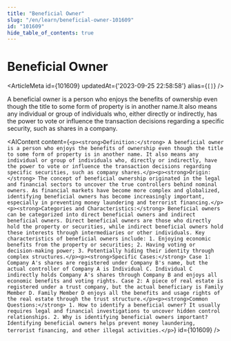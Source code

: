 ```yaml
---
title: "Beneficial Owner"
slug: "/en/learn/beneficial-owner-101609"
id: "101609"
hide_table_of_contents: true
---
```



# Beneficial Owner

<ArticleMeta id={101609} updatedAt={'2023-09-25 22:58:58'} alias={`[]`} />
<div className='border-solid border-b border-t-0 my-4 border-[var(--ifm-color-gray-300)]' />

A beneficial owner is a person who enjoys the benefits of ownership even though the title to some form of property is in another name.It also means any individual or group of individuals who, either directly or indirectly, has the power to vote or influence the transaction decisions regarding a specific security, such as shares in a company.

<AIContent content={`<p><strong>Definition:</strong> A beneficial owner is a person who enjoys the benefits of ownership even though the title to some form of property is in another name. It also means any individual or group of individuals who, directly or indirectly, have the power to vote or influence the transaction decisions regarding specific securities, such as company shares.</p><p><strong>Origin:</strong> The concept of beneficial ownership originated in the legal and financial sectors to uncover the true controllers behind nominal owners. As financial markets have become more complex and globalized, identifying beneficial owners has become increasingly important, especially in preventing money laundering and terrorist financing.</p><p><strong>Categories and Characteristics:</strong> Beneficial owners can be categorized into direct beneficial owners and indirect beneficial owners. Direct beneficial owners are those who directly hold the property or securities, while indirect beneficial owners hold these interests through intermediaries or other individuals. Key characteristics of beneficial owners include: 1. Enjoying economic benefits from the property or securities; 2. Having voting or decision-making power; 3. Potentially hiding their identity through complex structures.</p><p><strong>Specific Cases:</strong> Case 1: Company A's shares are registered under Company B's name, but the actual controller of Company A is Individual C. Individual C indirectly holds Company A's shares through Company B and enjoys all economic benefits and voting rights. Case 2: A piece of real estate is registered under a trust company, but the actual beneficiary is Family Member D. Family Member D enjoys all the benefits and usage rights of the real estate through the trust structure.</p><p><strong>Common Questions:</strong> 1. How to identify a beneficial owner? It usually requires legal and financial investigations to uncover hidden control relationships. 2. Why is identifying beneficial owners important? Identifying beneficial owners helps prevent money laundering, terrorist financing, and other illegal activities.</p>`} id={101609} />
